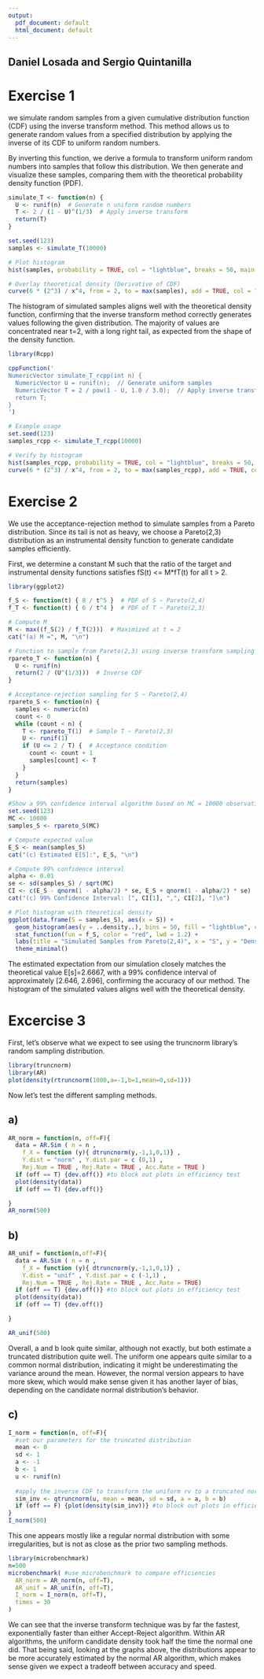 ```yaml
---
output:
  pdf_document: default
  html_document: default
---
```

## Daniel Losada and Sergio Quintanilla

# Exercise 1
we simulate random samples from a given cumulative distribution function (CDF) using the inverse transform method. This method allows us to generate random values from a specified distribution by applying the inverse of its CDF to uniform random numbers.

By inverting this function, we derive a formula to transform uniform random numbers into samples that follow this distribution. We then generate and visualize these samples, comparing them with the theoretical probability density function (PDF).

```r
simulate_T <- function(n) {
  U <- runif(n)  # Generate n uniform random numbers
  T <- 2 / (1 - U)^(1/3)  # Apply inverse transform
  return(T)
}

set.seed(123)
samples <- simulate_T(10000)

# Plot histogram
hist(samples, probability = TRUE, col = "lightblue", breaks = 50, main = "Simulated Samples from F_T(t)", xlab = "T")

# Overlay theoretical density (Derivative of CDF)
curve(6 * (2^3) / x^4, from = 2, to = max(samples), add = TRUE, col = "red", lwd = 2)
```
The histogram of simulated samples aligns well with the theoretical density function, confirming that the inverse transform method correctly generates values following the given distribution. The majority of values are concentrated near t=2, with a long right tail, as expected from the shape of the density function.

```r
library(Rcpp)

cppFunction('
NumericVector simulate_T_rcpp(int n) {
  NumericVector U = runif(n);  // Generate uniform samples
  NumericVector T = 2 / pow(1 - U, 1.0 / 3.0);  // Apply inverse transform
  return T;
}
')

# Example usage
set.seed(123)
samples_rcpp <- simulate_T_rcpp(10000)

# Verify by histogram
hist(samples_rcpp, probability = TRUE, col = "lightblue", breaks = 50, main = "Simulated Samples from F_T(t) - Rcpp", xlab = "T")
curve(6 * (2^3) / x^4, from = 2, to = max(samples_rcpp), add = TRUE, col = "red", lwd = 2)
```

# Exercise 2
We use the acceptance-rejection method to simulate samples from a Pareto distribution. Since its tail is not as heavy, we choose a Pareto(2,3) distribution as an instrumental density function to generate candidate samples efficiently.

First, we determine a constant M such that the ratio of the target and instrumental density functions satisfies fS(t) <= M*fT(t) for all t > 2.

```r
library(ggplot2)

f_S <- function(t) { 8 / t^5 }  # PDF of S ~ Pareto(2,4)
f_T <- function(t) { 6 / t^4 }  # PDF of T ~ Pareto(2,3)

# Compute M
M <- max((f_S(2) / f_T(2)))  # Maximized at t = 2
cat("(a) M =", M, "\n")

# Function to sample from Pareto(2,3) using inverse transform sampling
rpareto_T <- function(n) {
  U <- runif(n)
  return(2 / (U^(1/3)))  # Inverse CDF
}

# Acceptance-rejection sampling for S ~ Pareto(2,4)
rpareto_S <- function(n) {
  samples <- numeric(n)
  count <- 0
  while (count < n) {
    T <- rpareto_T(1)  # Sample T ~ Pareto(2,3)
    U <- runif(1)
    if (U <= 2 / T) {  # Acceptance condition
      count <- count + 1
      samples[count] <- T
    }
  }
  return(samples)
}

#Show a 99% confidence interval algorithm based on MC = 10000 observations.
set.seed(123)
MC <- 10000
samples_S <- rpareto_S(MC)

# Compute expected value
E_S <- mean(samples_S)
cat("(c) Estimated E[S]:", E_S, "\n")

# Compute 99% confidence interval
alpha <- 0.01
se <- sd(samples_S) / sqrt(MC)
CI <- c(E_S - qnorm(1 - alpha/2) * se, E_S + qnorm(1 - alpha/2) * se)
cat("(c) 99% Confidence Interval: [", CI[1], ",", CI[2], "]\n")

# Plot histogram with theoretical density
ggplot(data.frame(S = samples_S), aes(x = S)) +
  geom_histogram(aes(y = ..density..), bins = 50, fill = "lightblue", color = "black", alpha = 0.7) +
  stat_function(fun = f_S, color = "red", lwd = 1.2) +
  labs(title = "Simulated Samples from Pareto(2,4)", x = "S", y = "Density") +
  theme_minimal()
```

The estimated expectation from our simulation closely matches the theoretical value E[s]=2.6667, with a 99% confidence interval of approximately [2.646, 2.696], confirming the accuracy of our method. The histogram of the simulated values aligns well with the theoretical density.

# Excercise 3

First, let's observe what we expect to see using the truncnorm library's random sampling distribution.

```r
library(truncnorm)
library(AR)
plot(density(rtruncnorm(1000,a=-1,b=1,mean=0,sd=1))) 
```

Now let's test the different sampling methods.

## a)
```r
AR_norm = function(n, off=F){
  data = AR.Sim ( n = n ,
    f_X = function (y){ dtruncnorm(y,-1,1,0,1)} ,
    Y.dist = "norm" , Y.dist.par = c (0,1) ,
    Rej.Num = TRUE , Rej.Rate = TRUE , Acc.Rate = TRUE )
  if (off == T) {dev.off()} #to block out plots in efficiency test
  plot(density(data))
  if (off == T) {dev.off()}

}
AR_norm(500)
```

## b)

```r
AR_unif = function(n,off=F){
  data = AR.Sim ( n = n ,
    f_X = function (y){ dtruncnorm(y,-1,1,0,1)} ,
    Y.dist = "unif" , Y.dist.par = c (-1,1) ,
    Rej.Num = TRUE , Rej.Rate = TRUE , Acc.Rate = TRUE)
  if (off == T) {dev.off()} #to block out plots in efficiency test
  plot(density(data))
  if (off == T) {dev.off()}

}

AR_unif(500)
```

Overall, a and b look quite similar, although not exactly, but both estimate a truncated distribution quite well. The uniform one appears quite similar to a common normal distribution, indicating it might be underestimating the variance around the mean. However, the normal version appears to have more skew, which would make sense given it has another layer of bias, depending on the candidate normal distribution's behavior.

## c)
```r

I_norm = function(n, off=F){
  #set our parameters for the truncated distribution
  mean <- 0
  sd <- 1
  a <- -1
  b <- 1
  u <- runif(n)
  
  #apply the inverse CDF to transform the uniform rv to a truncated normal
  sim_inv <- qtruncnorm(u, mean = mean, sd = sd, a = a, b = b)
  if (off == F) {plot(density(sim_inv))} #to block out plots in efficiency test
}
I_norm(500)

```

This one appears mostly like a regular normal distribution with some irregularities, but is not as close as the prior two sampling methods.

```r
library(microbenchmark)
n=500
microbenchmark( #use microbenchmark to compare efficiencies
  AR_norm = AR_norm(n, off=T),
  AR_unif = AR_unif(n, off=T),
  I_norm = I_norm(n, off=T),
  times = 30
)

```

We can see that the inverse transform technique was by far the fastest, exponentially faster than either Accept-Reject algorithm. Within AR algorithms, the uniform candidate density took half the time the normal one did. That being said, looking at the graphs above, the distributions appear to be more accurately estimated by the normal AR algorithm, which makes sense given we expect a tradeoff between accuracy and speed.

